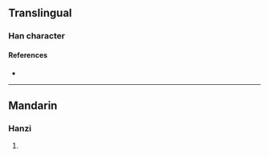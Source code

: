 {{character info}}
==Translingual==

===Han character===
{{Han char|rn=86|rad=火|as=12|sn=16|four=|canj=FTCL|ids=⿰火斯}}

====References====
* {{Han ref|kx=0683.010|dkj=19413|dj=1095.030|hdz=32232.060|uh=71CD|ud=29133}}

----

==Mandarin==

===Hanzi===
{{cmn-hanzi|pin=[[liáo]] ([[liao2]]), [[liǎo]] ([[liao3]]), [[sī]] ([[si1]])|wg=liao<sup>2</sup>, liao<sup>3</sup>, ssu<sup>1</sup>}}

# {{rfdef|cmn|sort=火12}}